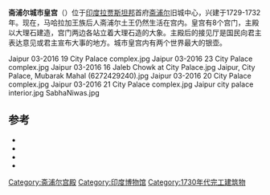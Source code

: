 {{Coord|26|16|51|N|73|02|49|E|region:IN_type:landmark|display = title}}
{{Infobox building
|name = 斋普尔城市皇宫
|image = Jaipur 03-2016 22 City Palace complex.jpg
|latitude=26.9255
|longitude=75.8236
|iso_region= IN-RJ
|location_town = [[斋浦尔|斋浦尔]]
|location_country = {{IND}}
|architect = Vidyadhar Bhattacharya；Sir Samuel Swinton Jacob
|construction_start_date = 1729年
|completion_date = 1732年
|structural_system = 红色和粉红色砂岩
|style = 
}}

'''斋浦尔城市皇宫'''（{{lang-en|City Palace}}）位于[[印度|印度]][[拉贾斯坦邦|拉贾斯坦邦]]首府[[斋浦尔|斋浦尔]]旧城中心，兴建于1729-1732年。现在，马哈拉加王族后人斋浦尔土王仍然生活在宫内。皇宫有8个宫门，主殿以大理石建造，宫门两边各站立着大理石造的大象。主殿后的接见厅是国民向君主表达意见或君主宣布大事的地方。城市皇宫内有两个世界最大的银壶。
<gallery>
Jaipur 03-2016 19 City Palace complex.jpg
Jaipur 03-2016 23 City Palace complex.jpg
Jaipur 03-2016 16 Jaleb Chowk at City Palace.jpg
Jaipur, City Palace, Mubarak Mahal (6272429240).jpg
Jaipur 03-2016 20 City Palace complex.jpg
Jaipur 03-2016 21 City Palace complex.jpg
Jaipur city palace interior.jpg
SabhaNiwas.jpg
</gallery>

==参考==
{{reflist|2}}
*{{Cite book|last=Bindolass|first=Joe|author2=Sarina Singh|title=India|pages=1236|url=http://books.google.com/books?id=T7ZHUhSEleYC&pg=PA169&dq=City+Palace,+Jaipur&lr=&ei=kwkhS9HUIoyIkwTs0uylCQ&cd=19#v=onepage&q=City%20Palace%2C%20Jaipur&f=false|publisher=Lonely Planet|year=2007|isbn=1-74104-308-5|access-date=2016-01-31|archive-date=2017-03-14|archive-url=https://web.archive.org/web/20170314153226/https://books.google.com/books?id=T7ZHUhSEleYC&pg=PA169&dq=City+Palace,+Jaipur&lr=&ei=kwkhS9HUIoyIkwTs0uylCQ&cd=19#v=onepage&q=City%20Palace%2C%20Jaipur&f=false|dead-url=no}}
*{{Cite book|last=Brown|first=Lindsay|author2=Amelia Thomas|title=Rajasthan, Delhi and Agra|pages=420|url=http://books.google.com/books?id=Zz0_zXPb68kC&pg=PA154&dq=City+Palace,+Jaipur&ei=nwYhS9uMCaGykATC_7jNCQ&cd=3#v=onepage&q=City%20Palace%2C%20Jaipur&f=false|publisher=Lonely Planet|year=2008|isbn=1-74104-690-4|access-date=2016-01-31|archive-date=2017-03-14|archive-url=https://web.archive.org/web/20170314153600/https://books.google.com/books?id=Zz0_zXPb68kC&pg=PA154&dq=City+Palace,+Jaipur&ei=nwYhS9uMCaGykATC_7jNCQ&cd=3#v=onepage&q=City%20Palace%2C%20Jaipur&f=false|dead-url=no}}
*{{Cite book|author=Marshall Cavendish Corporation|title=World and Its Peoples: Eastern and Southern Asia|pages=1584|url=http://books.google.com/books?id=5ZBaVhmRvCkC&pg=PA444&dq=City+Palace,+Jaipur&lr=&ei=kwkhS9HUIoyIkwTs0uylCQ&cd=15#v=onepage&q=City%20Palace%2C%20Jaipur&f=false|publisher=Marshall Cavendish|year=2007|isbn=0-7614-7631-8|access-date=2016-01-31|archive-date=2017-03-14|archive-url=https://web.archive.org/web/20170314153918/https://books.google.com/books?id=5ZBaVhmRvCkC&pg=PA444&dq=City+Palace,+Jaipur&lr=&ei=kwkhS9HUIoyIkwTs0uylCQ&cd=15#v=onepage&q=City%20Palace%2C%20Jaipur&f=false|dead-url=no}}
*{{Cite book|last=Matane|first=Paulias|author2=M. L. Ahuja|title=India: a splendour in cultural diversity|pages=228|url=http://books.google.com/books?id=8aIyc7_Q8JYC&pg=PA55&dq=City+Palace,+Jaipur&lr=&ei=wwshS8xwlfqVBKyg_JoJ&cd=40#v=onepage&q=City%20Palace%2C%20Jaipur&f=false|publisher=Anmol Publications Pvt. Ltd.|year=2004|isbn=81-261-1837-7|access-date=2016-01-31|archive-date=2017-03-14|archive-url=https://web.archive.org/web/20170314152315/https://books.google.com/books?id=8aIyc7_Q8JYC&pg=PA55&dq=City+Palace,+Jaipur&lr=&ei=wwshS8xwlfqVBKyg_JoJ&cd=40#v=onepage&q=City%20Palace%2C%20Jaipur&f=false|dead-url=no}}
{{commons+cat|City Palace, Jaipur|斋浦尔城市皇宫|City Palace (Jaipur)|position=left}}

[[Category:斋浦尔宫殿|Category:斋浦尔宫殿]]
[[Category:印度博物馆|Category:印度博物馆]]
[[Category:1730年代完工建筑物|Category:1730年代完工建筑物]]